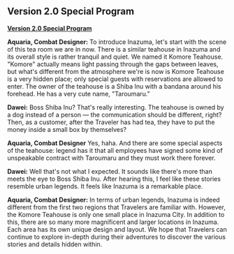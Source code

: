 {{RegionTabs}}
==Version 2.0 Special Program==
'''[https://youtu.be/l8YXe7EkmoU Version 2.0 Special Program]'''

'''Aquaria, Combat Designer:''' To introduce Inazuma, let's start with the scene of this tea room we are in now. There is a similar teahouse in Inazuma and its overall style is rather tranquil and quiet. We named it Komore Teahouse. "Komore" actually means light passing through the gaps between leaves, but what's different from the atmosphere we're is now is Komore Teahouse is a very hidden place; only special guests with reservations are allowed to enter. The owner of the teahouse is a Shiba Inu with a bandana around his forehead. He has a very cute name, "Taroumaru."

'''Dawei:''' Boss Shiba Inu? That's really interesting. The teahouse is owned by a dog instead of a person &mdash; the communication should be different, right? Then, as a customer, after the Traveler has had tea, they have to put the money inside a small box by themselves?

'''Aquaria, Combat Designer''' Yes, haha. And there are some special aspects of the teahouse: legend has it that all employees have signed some kind of unspeakable contract with Taroumaru and they must work there forever.

'''Dawei:''' Well that's not what I expected. It sounds like there's more than {{sic}} meets the eye to Boss Shiba Inu. After hearing this, I feel like these stories resemble urban legends. It feels like Inazuma is a remarkable place.

'''Aquaria, Combat Designer:''' In terms of urban legends, Inazuma is indeed different from the first two regions that Travelers are familiar with. However, the Komore Teahouse is only one small place in Inazuma City. In addition to this, there are so many more magnificent and larger locations in Inazuma. Each area has its own unique design and layout. We hope that Travelers can continue to explore in-depth during their adventures to discover the various stories and details hidden within.